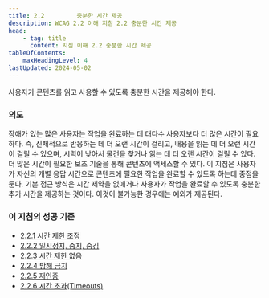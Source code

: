 ```yaml
---
title: 2.2         충분한 시간 제공
description: WCAG 2.2 이해 지침 2.2 충분한 시간 제공
head:
    - tag: title
      content: 지침 이해 2.2 충분한 시간 제공
tableOfContents:
    maxHeadingLevel: 4
lastUpdated: 2024-05-02
---
```



<Card title="지침">
사용자가 콘텐츠를 읽고 사용할 수 있도록 충분한 시간을 제공해야 한다.
</Card>

### 의도

장애가 있는 많은 사용자는 작업을 완료하는 데 대다수 사용자보다 더 많은 시간이 필요하다. 즉, 신체적으로 반응하는 데 더 오랜 시간이 걸리고, 내용을 읽는 데 더 오랜 시간이 걸릴 수 있으며, 시력이 낮아서 물건을 찾거나 읽는 데 더 오랜 시간이 걸릴 수 있다. 더 많은 시간이 필요한 보조 기술을 통해 콘텐츠에 액세스할 수 있다. 이 지침은 사용자가 자신의 개별 응답 시간으로 콘텐츠에 필요한 작업을 완료할 수 있도록 하는데 중점을 둔다. 기본 접근 방식은 시간 제약을 없애거나 사용자가 작업을 완료할 수 있도록 충분한 추가 시간을 제공하는 것이다. 이것이 불가능한 경우에는 예외가 제공된다.

### 이 지침의 성공 기준

*   [2.2.1 시간 제한 조정](../timing-adjustable)
*   [2.2.2 일시정지, 중지, 숨김](../pause-stop-hide)
*   [2.2.3 시간 제한 없음](../no-timing)
*   [2.2.4 방해 금지](../interruptions)
*   [2.2.5 재인증](../re-authenticating)
*   [2.2.6 시간 초과(Timeouts)](../timeouts)

